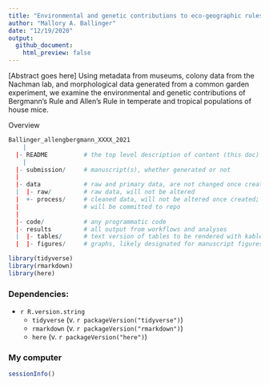 ```yaml
---
title: "Environmental and genetic contributions to eco-geographic rules in house mice"
author: "Mallory A. Ballinger"
date: "12/19/2020"
output:
  github_document:
    html_preview: false
---
```

[Abstract goes here]
Using metadata from museums, colony data from the Nachman lab, and morphological data generated from a common garden experiment, we examine the environmental and genetic contributions of Bergmann's Rule and Allen's Rule in temperate and tropical populations of house mice.


Overview
```r
Ballinger_allengbergmann_XXXX_2021
	|
  |- README          # the top level description of content (this doc)
	|
  |- submission/     # manuscript(s), whether generated or not
  |
  |- data            # raw and primary data, are not changed once created
  |  |- raw/         # raw data, will not be altered
  |  +- process/     # cleaned data, will not be altered once created;
  |                  # will be committed to repo
  |
  |- code/           # any programmatic code
  |- results         # all output from workflows and analyses
  |  |- tables/      # text version of tables to be rendered with kable in R
  |  |- figures/     # graphs, likely designated for manuscript figures
```

```r
library(tidyverse)
library(rmarkdown)
library(here)
```

### Dependencies:  
* `r R.version.string`  
    * `tidyverse` (v. `r packageVersion("tidyverse")`)  
    * `rmarkdown` (v. `r packageVersion("rmarkdown")`)  
    * `here` (v. `r packageVersion("here")`)


### My computer
```r
sessionInfo()
```